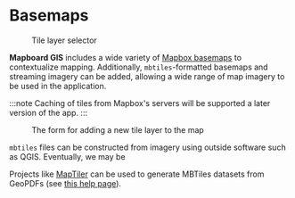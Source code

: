 
# Basemaps

<Figure
  src="/docs/basemaps/tile-layer-selector.png"
  width={280}
  className="right"
>
  Tile layer selector
</Figure>

**Mapboard GIS** includes a wide variety of [Mapbox basemaps](https://www.mapbox.com/maps)
to contextualize mapping.
Additionally, `mbtiles`-formatted basemaps and streaming imagery can be added,
allowing a wide range of map imagery to be used in the application.

:::note
Caching of tiles from Mapbox's servers will be supported a later version of the app.
:::

<Figure src="/docs/basemaps/new-tile-layer.png" width={280} className="right">
  The form for adding a new tile layer to the map
</Figure>

`mbtiles` files can be constructed from imagery using outside software such as QGIS.
Eventually, we may be

Projects like [MapTiler](https://www.maptiler.com/s) can be used to generate MBTiles
datasets from GeoPDFs (see [this help page](https://support.maptiler.com/i62-geospatial-pdf)).

